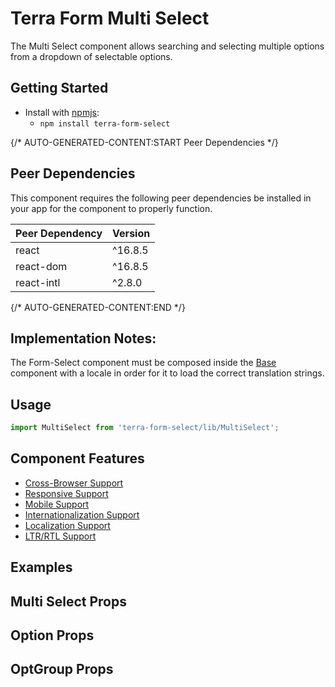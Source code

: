 


<Badge />

# Terra Form Multi Select

The Multi Select component allows searching and selecting multiple options from a dropdown of selectable options.

## Getting Started

- Install with [npmjs](https://www.npmjs.com):
  - `npm install terra-form-select`

{/* AUTO-GENERATED-CONTENT:START Peer Dependencies  */}

## Peer Dependencies

This component requires the following peer dependencies be installed in your app for the component to properly function.

| Peer Dependency | Version |
|-|-|
| react | ^16.8.5 |
| react-dom | ^16.8.5 |
| react-intl | ^2.8.0 |

{/* AUTO-GENERATED-CONTENT:END */}

## Implementation Notes:

The Form-Select component must be composed inside the [Base][1] component with a locale in order for it to load the correct translation strings.

[1]: /components/cerner-terra-core-docs/base/about

## Usage

```jsx
import MultiSelect from 'terra-form-select/lib/MultiSelect';
```

## Component Features

- [Cross-Browser Support](https://engineering.cerner.com/terra-ui/about/terra-ui/component-standards#cross-browser-support)
- [Responsive Support](https://engineering.cerner.com/terra-ui/about/terra-ui/component-standards#responsive-support)
- [Mobile Support](https://engineering.cerner.com/terra-ui/about/terra-ui/component-standards#mobile-support)
- [Internationalization Support](https://engineering.cerner.com/terra-ui/about/terra-ui/component-standards#internationalization-i18n)
- [Localization Support](https://engineering.cerner.com/terra-ui/about/terra-ui/component-standards#internationalization-i18n)
- [LTR/RTL Support](https://engineering.cerner.com/terra-ui/about/terra-ui/component-standards#ltr--rtl)

## Examples
<MultipleExample description="A MultiSelect allows searching and selecting multiple options." />
<IsTouchAccessibleExample description="Ensure accessibility on touch devices. Will render the dropdown menu in normal DOM flow with position absolute. By default, the menu renders in a portal, which is inaccessible on touch devices." />
<DisabledExample />
<InvalidExample description="Applies theme-specific styling for invalid. Will also display error text when used with a Field." />
<IncompleteExample description="Applies theme-specific styling for incomplete. ***Note: Only use incomplete if given specific guidance, reserved for specific applications when no value has been provided. Not for general use.***" />
<OptGroupExample title="Ability to add Option Groups" description="An OptGroup provides a way to group options together within the listbox." />
<MaxHeightExample title="Ability to set a Maximum Height" description="An example of implementing a custom max height of the dropdown." />
<ControlledExample title="Create a Controlled MultiSelect" description="An example of implementing a controlled MultiSelect." />

## Multi Select Props
<MultiSelectPropsTable />

## Option Props
<OptionPropsTable />

## OptGroup Props
<OptGroupPropsTable />
